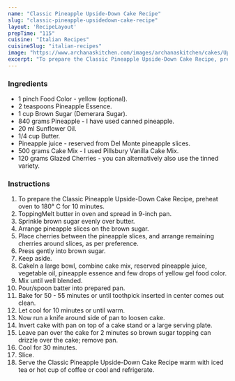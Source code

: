 ---
name: "Classic Pineapple Upside-Down Cake Recipe"
slug: "classic-pineapple-upsidedown-cake-recipe"
layout: 'RecipeLayout'
prepTime: "115"
cuisine: "Italian Recipes"
cuisineSlug: "italian-recipes"
image: "https://www.archanaskitchen.com/images/archanaskitchen/cakes/Upside_down_Pineapple_cake.jpg"
excerpt: "To prepare the Classic Pineapple Upside-Down Cake Recipe, preheat oven to 180° C for 10 minutes"
---

### Ingredients

- 1 pinch Food Color - yellow (optional).
- 2 teaspoons Pineapple Essence.
- 1 cup Brown Sugar (Demerara Sugar).
- 840 grams Pineapple - I have used canned pineapple.
- 20 ml Sunflower Oil.
- 1/4 cup Butter.
- Pineapple juice - reserved from Del Monte pineapple slices.
- 500 grams Cake Mix - I used Pillsbury Vanilla Cake Mix.
- 120 grams Glazed Cherries - you can alternatively also use the tinned variety.

### Instructions

1. To prepare the Classic Pineapple Upside-Down Cake Recipe, preheat oven to 180° C for 10 minutes.
1. ToppingMelt butter in oven and spread in 9-inch pan.
1. Sprinkle brown sugar evenly over butter.
1. Arrange pineapple slices on the brown sugar.
1. Place cherries between the pineapple slices, and arrange remaining cherries around slices, as per preference.
1. Press gently into brown sugar.
1. Keep aside.
1. CakeIn a large bowl, combine cake mix, reserved pineapple juice, vegetable oil, pineapple essence and few drops of yellow gel food color.
1. Mix until well blended.
1. Pour/spoon batter into prepared pan.
1. Bake for 50 - 55 minutes or until toothpick inserted in center comes out clean.
1. Let cool for 10 minutes or until warm.
1. Now run a knife around side of pan to loosen cake.
1. Invert cake with pan on top of a cake stand or a large serving plate.
1. Leave pan over the cake for 2 minutes so brown sugar topping can drizzle over the cake; remove pan.
1. Cool for 30 minutes.
1. Slice.
1. Serve the Classic Pineapple Upside-Down Cake Recipe warm with iced tea or hot cup of coffee or cool and refrigerate.
